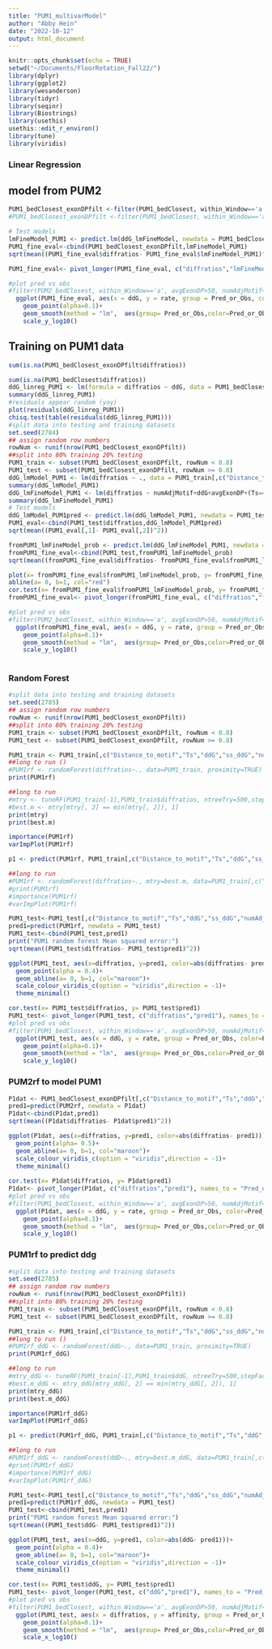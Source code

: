 ```yaml
---
title: "PUM1_multivarModel"
author: "Abby Hein"
date: "2022-10-12"
output: html_document
---
```


```r
knitr::opts_chunk$set(echo = TRUE)
setwd("~/Documents/FloorRotation_Fall22/")
library(dplyr)
library(ggplot2)
library(wesanderson)
library(tidyr)
library(seqinr)
library(Biostrings)
library(usethis) 
usethis::edit_r_environ()
library(tune)
library(viridis)
```

### Linear Regression
## model from PUM2
```r
PUM1_bedClosest_exonDPfilt <-filter(PUM1_bedClosest, within_Window=='a', avgExonDP>50)
#PUM1_bedClosest_exonDPfilt <-filter(PUM1_bedClosest, within_Window=='a', padj<0.05)

# Test models
lmFineModel_PUM1 <- predict.lm(ddG_lmFineModel, newdata = PUM1_bedClosest_exonDPfilt)
PUM1_fine_eval<-cbind(PUM1_bedClosest_exonDPfilt,lmFineModel_PUM1)
sqrt(mean((PUM1_fine_eval$diffratios- PUM1_fine_eval$lmFineModel_PUM1)^2))

PUM1_fine_eval<- pivot_longer(PUM1_fine_eval, c("diffratios","lmFineModel_PUM1"), names_to = "Pred_or_Obs", values_to = "rate")

#plot pred vs obs
#filter(PUM2_bedClosest, within_Window=='a', avgExonDP>50, numAdjMotif<=0, ss_ddG<10) %>% 
  ggplot(PUM1_fine_eval, aes(x = ddG, y = rate, group = Pred_or_Obs, color=Pred_or_Obs))+
    geom_point(alpha=0.1)+
    geom_smooth(method = "lm",  aes(group= Pred_or_Obs,color=Pred_or_Obs))+
    scale_y_log10()
```

## Training on PUM1 data
```r
sum(is.na(PUM1_bedClosest_exonDPfilt$diffratios))

sum(is.na(PUM1_bedClosest$diffratios))
ddG_linreg_PUM1 <- lm(formula = diffratios ~ ddG, data = PUM1_bedClosest_exonDPfilt)
summary(ddG_linreg_PUM1)
#residuals appear random (yay)
plot(residuals(ddG_linreg_PUM1))
chisq.test(table(residuals(ddG_linreg_PUM1)))
#split data into testing and training datasets
set.seed(2784)
## assign random row numbers
rowNum <- runif(nrow(PUM1_bedClosest_exonDPfilt))
##split into 80% training 20% testing
PUM1_train <- subset(PUM1_bedClosest_exonDPfilt, rowNum < 0.8)
PUM1_test <- subset(PUM1_bedClosest_exonDPfilt, rowNum >= 0.8)
ddG_lmModel_PUM1 <- lm(diffratios ~ ., data = PUM1_train[,c("Distance_to_motif","Ts","ddG","ss_ddG","numAdjMotif","diffratios","avgExonDP")])
summary(ddG_lmModel_PUM1)
ddG_lmFineModel_PUM1 <- lm(diffratios ~ numAdjMotif+ddG+avgExonDP+(Ts=="C")+(Ts=="G")+Distance_to_motif, data = PUM1_train[,c("Distance_to_motif","Ts","ddG","ss_ddG","numAdjMotif","diffratios","avgExonDP")])
summary(ddG_lmFineModel_PUM1)
# Test models
ddG_lmModel_PUM1pred <- predict.lm(ddG_lmModel_PUM1, newdata = PUM1_test)
PUM1_eval<-cbind(PUM1_test$diffratios,ddG_lmModel_PUM1pred)
sqrt(mean((PUM1_eval[,1]- PUM1_eval[,2])^2))

fromPUM1_lmFineModel_prob <- predict.lm(ddG_lmFineModel_PUM1, newdata = PUM1_test)
fromPUM1_fine_eval<-cbind(PUM1_test,fromPUM1_lmFineModel_prob)
sqrt(mean((fromPUM1_fine_eval$diffratios- fromPUM1_fine_eval$fromPUM1_lmFineModel_prob)^2))

plot(x= fromPUM1_fine_eval$fromPUM1_lmFineModel_prob, y= fromPUM1_fine_eval$diffratios)
abline(a= 0, b=1, col="red")
cor.test(x= fromPUM1_fine_eval$fromPUM1_lmFineModel_prob, y= fromPUM1_fine_eval$diffratios)
fromPUM1_fine_eval<- pivot_longer(fromPUM1_fine_eval, c("diffratios","fromPUM1_lmFineModel_prob"), names_to = "Pred_or_Obs", values_to = "rate")

#plot pred vs obs
#filter(PUM2_bedClosest, within_Window=='a', avgExonDP>50, numAdjMotif<=0, ss_ddG<10) %>% 
  ggplot(fromPUM1_fine_eval, aes(x = ddG, y = rate, group = Pred_or_Obs, color=Pred_or_Obs))+
    geom_point(alpha=0.1)+
    geom_smooth(method = "lm",  aes(group= Pred_or_Obs,color=Pred_or_Obs))+
    scale_y_log10()
  

```

### Random Forest 
```r
#split data into testing and training datasets
set.seed(2785)
## assign random row numbers
rowNum <- runif(nrow(PUM1_bedClosest_exonDPfilt))
##split into 80% training 20% testing
PUM1_train <- subset(PUM1_bedClosest_exonDPfilt, rowNum < 0.8)
PUM1_test <- subset(PUM1_bedClosest_exonDPfilt, rowNum >= 0.8)

PUM1_train <- PUM1_train[,c("Distance_to_motif","Ts","ddG","ss_ddG","numAdjMotif","diffratios","avgExonDP")]
##long to run ()
#PUM1rf <- randomForest(diffratios~., data=PUM1_train, proximity=TRUE)
print(PUM1rf)

##long to run
#mtry <- tuneRF(PUM1_train[-1],PUM1_train$diffratios, ntreeTry=500,stepFactor=1.5,improve=0.01, trace=TRUE, plot=TRUE)
#best.m <- mtry[mtry[, 2] == min(mtry[, 2]), 1]
print(mtry)
print(best.m)

importance(PUM1rf)
varImpPlot(PUM1rf)

p1 <- predict(PUM1rf, PUM1_train[,c("Distance_to_motif","Ts","ddG","ss_ddG","numAdjMotif","diffratios","avgExonDP")])

##long to run
#PUM1rf <- randomForest(diffratios~., mtry=best.m, data=PUM1_train[,c("Distance_to_motif","Ts","ddG","ss_ddG","numAdjMotif","diffratios","avgExonDP")], proximity=TRUE)
#print(PUM1rf)
#importance(PUM1rf)
#varImpPlot(PUM1rf)

PUM1_test<-PUM1_test[,c("Distance_to_motif","Ts","ddG","ss_ddG","numAdjMotif","diffratios","avgExonDP")]
pred1=predict(PUM1rf, newdata = PUM1_test)
PUM1_test<-cbind(PUM1_test,pred1)
print("PUM1 random forest Mean squared error:")
sqrt(mean((PUM1_test$diffratios- PUM1_test$pred1)^2))

ggplot(PUM1_test, aes(x=diffratios, y=pred1, color=abs(diffratios- pred1)))+
  geom_point(alpha = 0.4)+
  geom_abline(a= 0, b=1, col="maroon")+
  scale_colour_viridis_c(option = "viridis",direction = -1)+
  theme_minimal()

cor.test(x= PUM1_test$diffratios, y= PUM1_test$pred1)
PUM1_test<- pivot_longer(PUM1_test, c("diffratios","pred1"), names_to = "Pred_or_Obs", values_to = "rate")
#plot pred vs obs
#filter(PUM1_bedClosest, within_Window=='a', avgExonDP>50, numAdjMotif<=0, ss_ddG<10) %>% 
  ggplot(PUM1_test, aes(x = ddG, y = rate, group = Pred_or_Obs, color=Pred_or_Obs))+
    geom_point(alpha=0.1)+
    geom_smooth(method = "lm",  aes(group= Pred_or_Obs,color=Pred_or_Obs))+
    scale_y_log10()
```
### PUM2rf to model PUM1
```r
P1dat <- PUM1_bedClosest_exonDPfilt[,c("Distance_to_motif","Ts","ddG","ss_ddG","numAdjMotif","diffratios","avgExonDP")]
pred1=predict(PUM2rf, newdata = P1dat)
P1dat<-cbind(P1dat,pred1)
sqrt(mean((P1dat$diffratios- P1dat$pred1)^2))

ggplot(P1dat, aes(x=diffratios, y=pred1, color=abs(diffratios- pred1)))+
  geom_point(alpha= 0.5)+
  geom_abline(a= 0, b=1, col="maroon")+
  scale_colour_viridis_c(option = "viridis",direction = -1)+
  theme_minimal()
  
cor.test(x= P1dat$diffratios, y= P1dat$pred1)
P1dat<- pivot_longer(P1dat, c("diffratios","pred1"), names_to = "Pred_or_Obs", values_to = "rate")
#plot pred vs obs
#filter(PUM1_bedClosest, within_Window=='a', avgExonDP>50, numAdjMotif<=0, ss_ddG<10) %>% 
  ggplot(P1dat, aes(x = ddG, y = rate, group = Pred_or_Obs, color=Pred_or_Obs))+
    geom_point(alpha=0.1)+
    geom_smooth(method = "lm",  aes(group= Pred_or_Obs,color=Pred_or_Obs))+
    scale_y_log10()
```

### PUM1rf to predict ddg
```r
#split data into testing and training datasets
set.seed(2785)
## assign random row numbers
rowNum <- runif(nrow(PUM1_bedClosest_exonDPfilt))
##split into 80% training 20% testing
PUM1_train <- subset(PUM1_bedClosest_exonDPfilt, rowNum < 0.8)
PUM1_test <- subset(PUM1_bedClosest_exonDPfilt, rowNum >= 0.8)

PUM1_train <- PUM1_train[,c("Distance_to_motif","Ts","ddG","ss_ddG","numAdjMotif","diffratios","avgExonDP")]
##long to run ()
#PUM1rf_ddG <- randomForest(ddG~., data=PUM1_train, proximity=TRUE)
print(PUM1rf_ddG)

##long to run
#mtry_ddG <- tuneRF(PUM1_train[-1],PUM1_train$ddG, ntreeTry=500,stepFactor=1.5,improve=0.01, trace=TRUE, plot=TRUE)
#best.m_ddG <- mtry_ddG[mtry_ddG[, 2] == min(mtry_ddG[, 2]), 1]
print(mtry_ddG)
print(best.m_ddG)

importance(PUM1rf_ddG)
varImpPlot(PUM1rf_ddG)

p1 <- predict(PUM1rf_ddG, PUM1_train[,c("Distance_to_motif","Ts","ddG","ss_ddG","numAdjMotif","diffratios","avgExonDP")])

##long to run
#PUM1rf_ddG <- randomForest(ddD~., mtry=best.m_ddG, data=PUM1_train[,c("Distance_to_motif","Ts","ddG","ss_ddG","numAdjMotif","diffratios","avgExonDP")], proximity=TRUE)
#print(PUM1rf_ddG)
#importance(PUM1rf_ddG)
#varImpPlot(PUM1rf_ddG)

PUM1_test<-PUM1_test[,c("Distance_to_motif","Ts","ddG","ss_ddG","numAdjMotif","diffratios","avgExonDP")]
pred1=predict(PUM1rf_ddG, newdata = PUM1_test)
PUM1_test<-cbind(PUM1_test,pred1)
print("PUM1 random forest Mean squared error:")
sqrt(mean((PUM1_test$ddG- PUM1_test$pred1)^2))

ggplot(PUM1_test, aes(x=ddG, y=pred1, color=abs(ddG- pred1)))+
  geom_point(alpha = 0.4)+
  geom_abline(a= 0, b=1, col="maroon")+
  scale_colour_viridis_c(option = "viridis",direction = -1)+
  theme_minimal()

cor.test(x= PUM1_test$ddG, y= PUM1_test$pred1)
PUM1_test<- pivot_longer(PUM1_test, c("ddG","pred1"), names_to = "Pred_or_Obs", values_to = "affinity")
#plot pred vs obs
#filter(PUM1_bedClosest, within_Window=='a', avgExonDP>50, numAdjMotif<=0, ss_ddG<10) %>% 
  ggplot(PUM1_test, aes(x = diffratios, y = affinity, group = Pred_or_Obs, color=Pred_or_Obs))+
    geom_point(alpha=0.1)+
    geom_smooth(method = "lm",  aes(group= Pred_or_Obs,color=Pred_or_Obs))+
    scale_x_log10()
```

